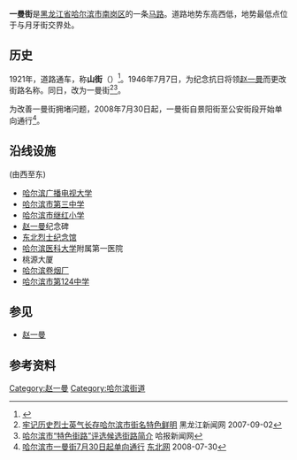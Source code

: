 {{Infobox Guangzhou Road
|中文道路名称=一曼街
|道路名称拼音=Yī Màn Jiē 
|图片=
|图片说明=
|道路属性=
|道路总长度=2.4
|车速限制=
|行车线数量=霁虹街-景阳街:4<br/>景阳街-公安街:3(单向行车)<br/>公安街-文庙街:6
|所在地区=[[黑龙江省|黑龙江省]][[哈尔滨市|哈尔滨市]][[南岗区|南岗区]]
|起点=霁虹街
|终点=文庙街
|道路命名日期=1946年7月7日
|命名缘由=纪念[[赵一曼|赵一曼]]
|道路旧名=山街
|道路动工日期=
|通车日期=1921年
|路段主要建筑=
}}

'''一曼街'''是[[黑龙江省|黑龙江省]][[哈尔滨市|哈尔滨市]][[南岗区|南岗区]]的一条[[马路|马路]]。道路地势东高西低，地势最低点位于与月牙街交界处。

==历史==
1921年，道路通车，称'''山街'''（{{lang-ru|Нагорный Проспект}}）<ref>{{cite web |title=Detailed Russian Map of Harbin -- 1938 |url=https://kehilalinks.jewishgen.org/harbin/Russian_Map_Large.htm |website=KehilaLinks |accessdate=2020-07-07 |archive-date=2017-07-22 |archive-url=https://web.archive.org/web/20170722024822/http://kehilalinks.jewishgen.org/harbin/Russian_Map_Large.htm |dead-url=no }}</ref>。1946年7月7日，为纪念抗日将领[[赵一曼|赵一曼]]而更改街路名称。同日，改为一曼街<ref>[http://www.hljnews.cn/fou_jintian/2007-09/02/content_111456.htm 牢记历史烈士英气长存哈尔滨市街名特色鲜明] {{Wayback|url=http://www.hljnews.cn/fou_jintian/2007-09/02/content_111456.htm |date=20140606205938 }} 黑龙江新闻网 2007-09-02</ref><ref>[http://harbindaily.my399.com/200907/K2009070219E25AE501B93EE4994E3E718266D97B.html 哈尔滨市“特色街路”评选候选街路简介] {{Wayback|url=http://harbindaily.my399.com/200907/K2009070219E25AE501B93EE4994E3E718266D97B.html |date=20160310162553 }}哈报新闻网</ref>。

为改善一曼街拥堵问题，2008年7月30日起，一曼街自景阳街至公安街段开始单向通行<ref>[http://heilongjiang.dbw.cn/system/2008/07/30/051406254.shtml 哈尔滨市一曼街7月30日起单向通行] {{Wayback|url=http://heilongjiang.dbw.cn/system/2008/07/30/051406254.shtml |date=20160304132516 }} [[东北网|东北网]] 2008-07-30</ref>。

==沿线设施==
(由西至东)
*[[哈尔滨广播电视大学|哈尔滨广播电视大学]]
*[[哈尔滨市第三中学|哈尔滨市第三中学]]
*[[哈尔滨市继红小学|哈尔滨市继红小学]]
*[[赵一曼|赵一曼]]纪念碑
*[[东北烈士纪念馆|东北烈士纪念馆]]
*[[哈尔滨医科大学|哈尔滨医科大学]]附属第一医院
*桃源大厦
*[[哈尔滨卷烟厂|哈尔滨卷烟厂]]
*[[哈尔滨市第124中学|哈尔滨市第124中学]]

== 参见 ==
*[[赵一曼|赵一曼]]

== 参考资料 ==
{{reflist}}

[[Category:赵一曼|Category:赵一曼]]
[[Category:哈尔滨街道|Category:哈尔滨街道]]